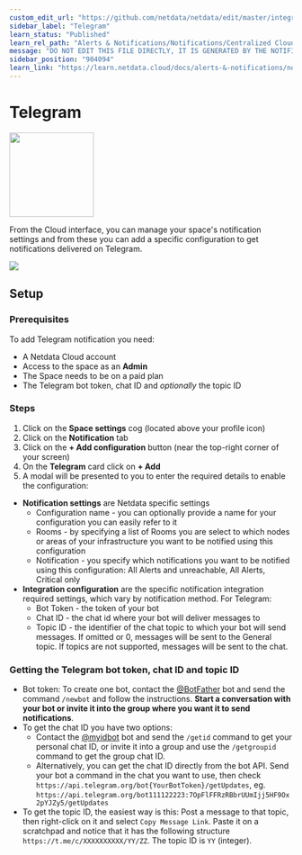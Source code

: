 ```yaml
---
custom_edit_url: "https://github.com/netdata/netdata/edit/master/integrations/cloud-notifications/metadata.yaml"
sidebar_label: "Telegram"
learn_status: "Published"
learn_rel_path: "Alerts & Notifications/Notifications/Centralized Cloud Notifications"
message: "DO NOT EDIT THIS FILE DIRECTLY, IT IS GENERATED BY THE NOTIFICATION'S metadata.yaml FILE"
sidebar_position: "904094"
learn_link: "https://learn.netdata.cloud/docs/alerts-&-notifications/notifications/centralized-cloud-notifications/telegram"
---
```



# Telegram


<img src="https://netdata.cloud/img/telegram.svg" width="150"/>


From the Cloud interface, you can manage your space's notification settings and from these you can add a specific configuration to get notifications delivered on Telegram.


<img src="https://img.shields.io/badge/maintained%20by-Netdata-%2300ab44" />

## Setup

### Prerequisites

To add Telegram notification you need:

- A Netdata Cloud account
- Access to the space as an **Admin**
- The Space needs to be on a paid plan
- The Telegram bot token, chat ID and _optionally_ the topic ID

### Steps

1. Click on the **Space settings** cog (located above your profile icon)
2. Click on the **Notification** tab
3. Click on the **+ Add configuration** button (near the top-right corner of your screen)
4. On the **Telegram** card click on **+ Add**
5. A modal will be presented to you to enter the required details to enable the configuration:
  - **Notification settings** are Netdata specific settings
      - Configuration name - you can optionally provide a name for your configuration  you can easily refer to it
      - Rooms - by specifying a list of Rooms you are select to which nodes or areas of your infrastructure you want to be notified using this configuration
      - Notification - you specify which notifications you want to be notified using this configuration: All Alerts and unreachable, All Alerts, Critical only
  - **Integration configuration** are the specific notification integration required settings, which vary by notification method. For Telegram:
      - Bot Token - the token of your bot
      - Chat ID - the chat id where your bot will deliver messages to
      - Topic ID - the identifier of the chat topic to which your bot will send messages. If omitted or 0, messages will be sent to the General topic. If topics are not supported, messages will be sent to the chat.

### Getting the Telegram bot token, chat ID and topic ID

- Bot token: To create one bot, contact the [@BotFather](https://t.me/BotFather) bot and send the command `/newbot` and follow the instructions. **Start a conversation with your bot or invite it into the group where you want it to send notifications**.
- To get the chat ID you have two options:
    - Contact the [@myidbot](https://t.me/myidbot) bot and send the `/getid` command to get your personal chat ID, or invite it into a group and use the `/getgroupid` command to get the group chat ID.
    - Alternatively, you can get the chat ID directly from the bot API. Send your bot a command in the chat you want to use, then check `https://api.telegram.org/bot{YourBotToken}/getUpdates`, eg. `https://api.telegram.org/bot111122223:7OpFlFFRzRBbrUUmIjj5HF9Ox2pYJZy5/getUpdates`
- To get the topic ID, the easiest way is this: Post a message to that topic, then right-click on it and select `Copy Message Link`. Paste it on a scratchpad and notice that it has the following structure `https://t.me/c/XXXXXXXXXX/YY/ZZ`. The topic ID is `YY` (integer).


